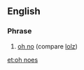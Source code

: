 ==English==

===Phrase===
{{infl|en|phrase}}

#{{Internet slang}} [[oh no]] (compare [[lolz]])

[[et:oh noes]]